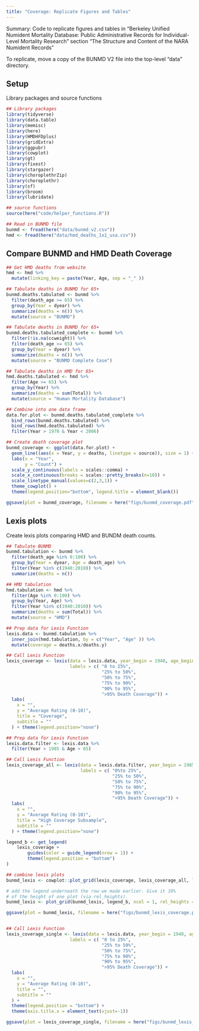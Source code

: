 ```yaml
---
title: "Coverage: Replicate Figures and Tables"
---
```


Summary: Code to replicate figures and tables in "Berkeley Unified Numident Mortality Database: Public Administrative Records for Individual-Level Mortality Research" section "The Structure and Content of the NARA Numident Records" 

To replicate, move a copy of the BUNMD V2 file into the top-level "data" directory. 

## Setup 

Library packages and source functions 

```r
## Library packages 
library(tidyverse)
library(data.table)
library(memisc)
library(here)
library(HMDHFDplus)
library(gridExtra)
library(ggpubr)
library(cowplot)
library(gt)
library(fixest)
library(stargazer)
library(choroplethrZip)
library(choroplethr)
library(sf)
library(broom)
library(lubridate)

## source functions 
source(here("code/helper_functions.R"))

## Read in BUNMD file
bunmd <- fread(here("data/bunmd_v2.csv"))
hmd <- fread(here("data/hmd_deaths_1x1_usa.csv"))
```

## Compare BUNMD and HMD Death Coverage 

```r
## Get HMD deaths from website
hmd <- hmd %>%
  mutate(linking_key = paste(Year, Age, sep = "_" ))

## Tabulate deaths in BUNMD for 65+
bunmd.deaths.tabulated <- bunmd %>% 
  filter(death_age >= 65) %>% 
  group_by(Year = dyear) %>% 
  summarize(deaths = n()) %>% 
  mutate(source = "BUNMD")

## Tabulate deaths in BUNMD for 65+
bunmd.deaths.tabulated_complete <- bunmd %>% 
  filter(!is.na(ccweight)) %>% 
  filter(death_age >= 65) %>% 
  group_by(Year = dyear) %>% 
  summarize(deaths = n()) %>% 
  mutate(source = "BUNMD Complete Case")

## Tabulate deaths in HMD for 65+ 
hmd.deaths.tabulated <- hmd %>%
  filter(Age >= 65) %>% 
  group_by(Year) %>% 
  summarize(deaths = sum(Total)) %>% 
  mutate(source = "Human Mortality Database")

## Combine into one data frame 
data.for.plot <- bunmd.deaths.tabulated_complete %>% 
  bind_rows(bunmd.deaths.tabulated) %>% 
  bind_rows(hmd.deaths.tabulated) %>% 
  filter(Year > 1970 & Year < 2006)

## Create death coverage plot
bunmd_coverage <- ggplot(data.for.plot) + 
  geom_line((aes(x = Year, y = deaths, linetype = source)), size = 1) + 
  labs(x = "Year", 
       y = "Count") + 
  scale_y_continuous(labels = scales::comma) + 
  scale_x_continuous(breaks = scales::pretty_breaks(n=10)) + 
  scale_linetype_manual(values=c(2,3,1)) + 
  theme_cowplot() + 
  theme(legend.position="bottom", legend.title = element_blank()) 

ggsave(plot = bunmd_coverage, filename = here("figs/bunmd_coverage.pdf"), width = 8, height = 5)
```

## Lexis plots  

Create lexis plots comparing HMD and BUNDM death counts. 

```r
## Tabulate BUNMD 
bunmd.tabulation <- bunmd %>% 
  filter(death_age %in% 0:100) %>% 
  group_by(Year = dyear, Age = death_age) %>% 
  filter(Year %in% c(1940:2010)) %>% 
  summarize(deaths = n()) 

## HMD tabulation
hmd.tabulation <- hmd %>% 
  filter(Age %in% 0:100) %>% 
  group_by(Year, Age) %>% 
  filter(Year %in% c(1940:2010)) %>% 
  summarize(deaths = sum(Total)) %>% 
  mutate(source = "HMD")

## Prep data for Lexis Function
lexis.data <- bunmd.tabulation %>% 
  inner_join(hmd.tabulation, by = c("Year", "Age" )) %>%
  mutate(coverage = deaths.x/deaths.y)

## Call Lexis Function
lexis_coverage <- lexis(data = lexis.data, year_begin = 1940, age_begin = 0, fill_column = coverage, breaks = c(0, 0.25, .5, .75, .9, .95, 5),
                        labels = c( "0 to 25%",
                                    "25% to 50%",
                                    "50% to 75%",
                                    "75% to 90%",
                                    "90% to 95%",
                                    ">95% Death Coverage")) +
  labs(
    x = "",
    y = "Average Rating (0-10)",
    title = "Coverage",
    subtitle = ""
  ) + theme(legend.position="none")

## Prep data for Lexis Function
lexis.data.filter <- lexis.data %>% 
  filter(Year > 1985 & Age > 65)

## Call Lexis Function
lexis_coverage_all <- lexis(data = lexis.data.filter, year_begin = 1985, age_begin = 65, fill_column = coverage, breaks = c(0, 0.25, .5, .75, .9, .95, 5),
                            labels = c( "0%to 25%",
                                        "25% to 50%",
                                        "50% to 75%",
                                        "75% to 90%",
                                        "90% to 95%",
                                        ">95% Death Coverage")) +
  labs(
    x = "",
    y = "Average Rating (0-10)",
    title = "High Coverage Subsample",
    subtitle = ""
  ) + theme(legend.position="none")

legend_b <- get_legend(
    lexis_coverage + 
        guides(color = guide_legend(nrow = 1)) +
        theme(legend.position = "bottom")
)

## combine lexis plots 
bunmd_lexis <- cowplot::plot_grid(lexis_coverage, lexis_coverage_all, labels = "auto")

# add the legend underneath the row we made earlier. Give it 10%
# of the height of one plot (via rel_heights).
bunmd_lexis <- plot_grid(bunmd_lexis, legend_b, ncol = 1, rel_heights = c(1, .1))

ggsave(plot = bunmd_lexis, filename = here("figs/bunmd_lexis_coverage.pdf"), width = 12, height = 7)


## Call Lexis Function
lexis_coverage_single <- lexis(data = lexis.data, year_begin = 1940, age_begin = 0, fill_column = coverage, breaks = c(0, 0.25, .5, .75, .9, .95, 5),
                        labels = c( "0 to 25%",
                                    "25% to 50%",
                                    "50% to 75%",
                                    "75% to 90%",
                                    "90% to 95%",
                                    ">95% Death Coverage")) +
  labs(
    x = "",
    y = "Average Rating (0-10)",
    title = "",
    subtitle = ""
  ) + 
  theme(legend.position = "bottom") + 
  theme(axis.title.x = element_text(vjust=-1)) 

ggsave(plot = lexis_coverage_single, filename = here("figs/bunmd_lexis_coverage.pdf"), width = 6, height = 7)
```




